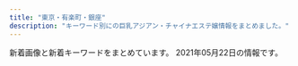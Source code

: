 ```yaml
---
title: "東京・有楽町・銀座"
description: "キーワード別にの巨乳アジアン・チャイナエステ嬢情報をまとめました。"
---
```


新着画像と新着キーワードをまとめています。
2021年05月22日の情報です。

<DmmAffiliateIns />
<KeywordTable
  shops={
    [
    {
        "station": "\u8305\u5834\u753a\u99c53\u756a\u51fa\u53e3",
        "url": "http://sweet-massage.work/",
        "keywords": {
            "89": 3,
            "C": 3,
            "88": 3,
            "86": 6,
            "D": 6,
            "85": 3,
            "E": 6
        },
        "name": "Sweet",
        "img_links": [
            "http://sweet-massage.work/sp/img/t-o.jpg",
            "http://sweet-massage.work/sp/img/s5.jpg",
            "http://sweet-massage.work/img/st03.jpg",
            "http://sweet-massage.work/sp/img/st4.jpg",
            "http://sweet-massage.work/sp/img/st1.jpg",
            "http://sweet-massage.work/img/sta2.jpg",
            "http://sweet-massage.work/img/st04.jpg",
            "http://sweet-massage.work/img/st005.jpg",
            "http://sweet-massage.work/sp/img/pc.jpg",
            "http://sweet-massage.work/sp/img/time.jpg",
            "http://sweet-massage.work/sp/img/botton.jpg",
            "http://sweet-massage.work/img/s5.jpg",
            "http://sweet-massage.work/sp/img/tel.jpg",
            "http://sweet-massage.work/img/mobile-1.png",
            "http://sweet-massage.work/sp/img/sys.jpg",
            "http://sweet-massage.work/sp/img/st005.jpg",
            "http://sweet-massage.work/sp/img/st05.jpg",
            "http://sweet-massage.work/img/m1.png",
            "http://sweet-massage.work/img/nos.jpg",
            "http://sweet-massage.work/sp/img/st3.jpg",
            "http://sweet-massage.work/sp/img/t-t.jpg",
            "http://sweet-massage.work/sp/img/st5.jpg",
            "http://sweet-massage.work/img/s4.jpg",
            "http://sweet-massage.work/sp/img/pic.jpg",
            "http://sweet-massage.work/img/s3.jpg",
            "http://sweet-massage.work/img/sta3.jpg",
            "http://sweet-massage.work/img/st01.jpg",
            "http://sweet-massage.work/img/st4.jpg",
            "http://sweet-massage.work/sp/img/add.jpg",
            "http://sweet-massage.work/sp/img/tit.jpg",
            "http://sweet-massage.work/sp/img/t-s.jpg",
            "http://sweet-massage.work/sp/img/st2.jpg",
            "http://sweet-massage.work/img/st5.jpg",
            "http://sweet-massage.work/img/s1.jpg",
            "http://sweet-massage.work/sp/img/s2.jpg",
            "http://sweet-massage.work/sp/img/t-a.jpg",
            "http://sweet-massage.work/img/st3.jpg",
            "http://sweet-massage.work/sp/img/s4.jpg",
            "http://sweet-massage.work/sp/img/t-r.jpg",
            "http://sweet-massage.work/sp/img/st02.jpg",
            "http://sweet-massage.work/sp/img/add2.jpg",
            "http://sweet-massage.work/img/st1.jpg",
            "http://sweet-massage.work/sp/img/st04.jpg",
            "http://sweet-massage.work/img/s2.jpg",
            "http://sweet-massage.work/sp/img/s3.jpg",
            "http://sweet-massage.work/img/foot-body.jpg",
            "http://sweet-massage.work/img/sta5.jpg",
            "http://sweet-massage.work/img/st2.jpg",
            "http://sweet-massage.work/img/sta4.jpg",
            "http://sweet-massage.work/sp/img/st03.jpg",
            "http://sweet-massage.work/sp/img/st01.jpg",
            "http://sweet-massage.work/sp/img/info.jpg",
            "http://sweet-massage.work/img/sta1.jpg",
            "http://sweet-massage.work/img/st02.jpg",
            "http://sweet-massage.work/img/st05.jpg"
        ]
    },
    {
        "url": "http://f-relaxe.net",
        "name": "For you",
        "keywords": {
            "E": 3,
            "G": 1,
            "87": 1,
            "C": 3,
            "83": 1,
            "91": 1,
            "93": 1,
            "D": 2,
            "89": 1,
            "90": 1,
            "85": 3,
            "86": 1
        },
        "img_links": [
            "http://f-relaxe.net/girl/024.jpg",
            "http://f-relaxe.net/images/index_03.jpg",
            "http://f-relaxe.net/images/sub_12.jpg",
            "http://f-relaxe.net/images/index_04.jpg",
            "http://f-relaxe.net/girl/011a.jpg",
            "http://f-relaxe.net/images/info_11.jpg",
            "http://f-relaxe.net/girl/012a.jpg",
            "http://f-relaxe.net/girl/011.jpg",
            "http://f-relaxe.net/images/info.jpg",
            "http://f-relaxe.net/images/index_10.jpg",
            "http://f-relaxe.net/images/03.jpg",
            "http://f-relaxe.net/girl/013a.jpg",
            "http://f-relaxe.net/images/index_09.jpg",
            "http://f-relaxe.net/images/index_119.jpg",
            "http://f-relaxe.net/images/index_08.jpg",
            "http://f-relaxe.net/images/index_17.jpg",
            "http://f-relaxe.net/girl/012.jpg",
            "http://f-relaxe.net/girl/02.jpg",
            "http://f-relaxe.net/girl/010.jpg",
            "http://f-relaxe.net/images/rec_11.jpg",
            "http://f-relaxe.net/girl/00.jpg",
            "http://f-relaxe.net/girl/07.jpg",
            "http://f-relaxe.net/images/index_14.jpg",
            "http://f-relaxe.net/images/index_05.jpg",
            "http://f-relaxe.net/images/index_01.jpg",
            "http://f-relaxe.net/images/index_16.jpg",
            "http://f-relaxe.net/images/index_07.jpg",
            "http://f-relaxe.net/images/index_12.jpg",
            "http://f-relaxe.net/girl/08a.jpg",
            "http://f-relaxe.net/images/rec.jpg",
            "http://f-relaxe.net/girl/010a.jpg",
            "http://f-relaxe.net/girl/02a.jpg",
            "http://f-relaxe.net/images/sub_15.jpg",
            "http://f-relaxe.net/images/line.jpg",
            "http://f-relaxe.net/girl/07a.jpg",
            "http://f-relaxe.net/images/index_06.jpg",
            "http://f-relaxe.net/images/01.jpg",
            "http://f-relaxe.net/images/02.jpg",
            "http://f-relaxe.net/images/index_18.jpg",
            "http://f-relaxe.net/girl/04.jpg",
            "http://f-relaxe.net/images/index_13.jpg",
            "http://f-relaxe.net/girl/08.jpg",
            "http://f-relaxe.net/girl/09a.jpg",
            "http://f-relaxe.net/girl/017.jpg",
            "http://f-relaxe.net/girl/013.jpg",
            "http://f-relaxe.net/images/sub_10.jpg",
            "http://f-relaxe.net/girl/09.jpg",
            "http://f-relaxe.net/images/staff_11.jpg"
        ],
        "station": "JR\u6771\u4eac\u99c5\u516b\u91cd\u6d32\u5317\u53e3"
    },
    {
        "img_links": [
            "http://toukasui.jpn.mn/images/face.jpg",
            "http://toukasui.jpn.mn/photos/sites/49/2019/03/2019030615101559.jpg",
            "http://toukasui.jpn.mn/photos/sites/49/2019/08/2019082510480041.jpg",
            "http://toukasui.jpn.mn/images/room3.jpg",
            "http://toukasui.jpn.mn/images/mobile.jpg",
            "http://toukasui.jpn.mn/photos/sites/49/2020/09/202009151644200.jpg",
            "http://toukasui.jpn.mn/images/room2.jpg",
            "http://toukasui.jpn.mn/photos/sites/49/2018/11/2018110702420266.jpg",
            "http://toukasui.jpn.mn/images/s_staff.png",
            "http://toukasui.jpn.mn/photos/sites/49/2018/11/2018111701424587.jpg",
            "http://toukasui.jpn.mn/images/top.jpg",
            "http://toukasui.jpn.mn/images/news.jpg",
            "http://toukasui.jpn.mn/images/pick.jpg",
            "http://toukasui.jpn.mn/photos/sites/49/2019/02/2019021519245846.jpg",
            "http://toukasui.jpn.mn/photos/sites/49/2019/11/2019111002374421.jpg",
            "http://toukasui.jpn.mn/photos/sites/49/2019/08/2019081010463794.jpg",
            "http://toukasui.jpn.mn/images/room4.jpg",
            "http://toukasui.jpn.mn/photos/sites/49/2019/02/2019020710305082.jpg",
            "http://toukasui.jpn.mn/images/room1.jpg",
            "http://toukasui.jpn.mn/photos/sites/49/2019/07/2019070111270334.jpg",
            "http://toukasui.jpn.mn/photos/sites/49/2019/06/2019061711394937.jpg",
            "http://toukasui.jpn.mn/photos/sites/49/2021/04/2021041715313779.jpg",
            "http://toukasui.jpn.mn/photos/sites/49/2021/05/2021052012504273.jpg",
            "http://toukasui.jpn.mn/photos/sites/49/2021/04/2021040817571791.jpg",
            "http://toukasui.jpn.mn/photos/sites/49/2018/12/2018121411170742.jpg",
            "http://toukasui.jpn.mn/photos/sites/49/2019/09/2019091616543823.jpg"
        ],
        "name": "\u6843\u82b1\u6c34*\u3068\u3046\u304b\u3059\u3044",
        "station": "\u6771\u9280\u5ea7\u99c55\u756a\u51fa\u53e3",
        "url": "http://toukasui.jpn.mn/",
        "keywords": {
            "D": 11,
            "89": 1,
            "85": 4,
            "86": 7,
            "E": 4,
            "87": 3,
            "88": 1,
            "F": 1
        }
    },
    {
        "station": "\u65b0\u5bcc\u753a\u99c53\u756a\u51fa\u53e3",
        "img_links": [
            "http://www.hitomebore.esjp.info/files/010.jpg",
            "http://www.hitomebore.esjp.info/images/mainImg2.jpg",
            "http://www.hitomebore.esjp.info/files/013.jpg",
            "http://www.hitomebore.esjp.info/images/btn2.png",
            "http://www.hitomebore.esjp.info/images/m4.jpg",
            "http://www.hitomebore.esjp.info/files/008.jpg",
            "http://www.hitomebore.esjp.info/images/mainImg_sub.jpg",
            "http://www.hitomebore.esjp.info/files/002.jpg",
            "http://www.hitomebore.esjp.info/images/m1.jpg",
            "http://www.hitomebore.esjp.info/images/m2.jpg",
            "http://www.hitomebore.esjp.info/files/014.jpg",
            "http://www.hitomebore.esjp.info/images/m3.jpg",
            "http://www.hitomebore.esjp.info/files/011.jpg",
            "http://www.hitomebore.esjp.info/files/016.jpg",
            "http://www.hitomebore.esjp.info/files/015.jpg",
            "http://www.hitomebore.esjp.info/files/009.jpg",
            "http://www.hitomebore.esjp.info/files/007.jpg",
            "http://www.hitomebore.esjp.info/files/012.jpg"
        ],
        "keywords": {
            "C": 6,
            "87": 6,
            "D": 27,
            "88": 3,
            "85": 6,
            "86": 18
        },
        "url": "http://www.hitomebore.esjp.info/",
        "name": "\u3072\u3068\u3081\u307c\u308c"
    },
    {
        "url": "http://e-berry.work/index.html",
        "station": "\u6c34\u5929\u5bae\u524d\u99c56\u756a\u51fa\u53e3",
        "img_links": [
            "http://e-berry.work/img/ayumi1.jpg",
            "http://e-berry.work/sp/img/yoko1.jpg",
            "http://e-berry.work/images/concept.jpg",
            "http://e-berry.work/img/haruka1.jpg",
            "http://e-berry.work/sp/staff/nene.jpg",
            "http://e-berry.work/staff/haruka.jpg",
            "http://e-berry.work/images/sys2.jpg",
            "http://e-berry.work/images/rec2.jpg",
            "http://e-berry.work/sp/images/rec2.png",
            "http://e-berry.work/images/b2.jpg",
            "http://e-berry.work/sp/images/topgirl.png",
            "http://e-berry.work/sp/staff/ayumi.jpg",
            "http://e-berry.work/sp/images/sys3.png",
            "http://e-berry.work/sp/images/sys1.png",
            "http://e-berry.work/images/staff_t.jpg",
            "http://e-berry.work/staff/natumi.jpg",
            "http://e-berry.work/sp/images/staff_t.png",
            "http://e-berry.work/images/news_t.jpg",
            "http://e-berry.work/sp/images/b1.jpg",
            "http://e-berry.work/staff/ayumi.jpg",
            "http://e-berry.work/images/tgirl.jpg",
            "http://e-berry.work/img/nene1.jpg",
            "http://e-berry.work/images/sm.jpg",
            "http://e-berry.work/img/rina1.jpg",
            "http://e-berry.work/sp/images/int2.png",
            "http://e-berry.work/img/yoko1.jpg",
            "http://e-berry.work/staff/aya.jpg",
            "http://e-berry.work/sp/img/haruka1.jpg",
            "http://e-berry.work/sp/images/ac1.jpg",
            "http://e-berry.work/images/sys1.jpg",
            "http://e-berry.work/sp/img/rina1.jpg",
            "http://e-berry.work/img/ai1.jpg",
            "http://e-berry.work/sp/images/b2.jpg",
            "http://e-berry.work/images/int1.jpg",
            "http://e-berry.work/sp/images/rec1.jpg",
            "http://e-berry.work/staff/yoko.jpg",
            "http://e-berry.work/sp/images/newface.png",
            "http://e-berry.work/sp/img/moka1.jpg",
            "http://e-berry.work/sp/images/concept.jpg",
            "http://e-berry.work/sp/staff/moka.jpg",
            "http://e-berry.work/images/newsb.png",
            "http://e-berry.work/img/aya1.jpg",
            "http://e-berry.work/img/moka1.jpg",
            "http://e-berry.work/sp/images/news.png",
            "http://e-berry.work/sp/images/sys2.png",
            "http://e-berry.work/sp/staff/natumi.jpg",
            "http://e-berry.work/sp/staff/ai.jpg",
            "http://e-berry.work/images/rec1.jpg",
            "http://e-berry.work/sp/staff/hikari.jpg",
            "http://e-berry.work/img/natumi1.jpg",
            "http://e-berry.work/sp/images/newsb.png",
            "http://e-berry.work/sp/staff/aya.jpg",
            "http://e-berry.work/images/newface.jpg",
            "http://e-berry.work/sp/images/int1.png",
            "http://e-berry.work/sp/images/10.jpg",
            "http://e-berry.work/sp/images/head.jpg",
            "http://e-berry.work/staff/hikari.jpg",
            "http://e-berry.work/sp/img/nene1.jpg",
            "http://e-berry.work/sp/images/tel.png",
            "http://e-berry.work/staff/nene.jpg",
            "http://e-berry.work/sp/images/interior_t.png",
            "http://e-berry.work/images/sys3.jpg",
            "http://e-berry.work/images/int2.jpg",
            "http://e-berry.work/images/b1.jpg",
            "http://e-berry.work/staff/ai.jpg",
            "http://e-berry.work/sp/img/ai1.jpg",
            "http://e-berry.work/sp/staff/haruka.jpg",
            "http://e-berry.work/sp/img/natumi1.jpg",
            "http://e-berry.work/sp/img/ayumi1.jpg",
            "http://e-berry.work/images/head.jpg",
            "http://e-berry.work/img/hikari1.jpg",
            "http://e-berry.work/sp/images/9.jpg",
            "http://e-berry.work/images/interior_t.jpg",
            "http://e-berry.work/staff/moka.jpg",
            "http://e-berry.work/sp/staff/rina.jpg",
            "http://e-berry.work/sp/images/footer.jpg",
            "http://e-berry.work/sp/img/hikari1.jpg",
            "http://e-berry.work/staff/rina.jpg",
            "http://e-berry.work/images/9.jpg",
            "http://e-berry.work/images/10.jpg",
            "http://e-berry.work/sp/staff/yoko.jpg",
            "http://e-berry.work/images/ac1.jpg",
            "http://e-berry.work/sp/img/aya1.jpg"
        ],
        "name": "\u30a2\u30ed\u30de\u30a2\u30ea\u30a2",
        "keywords": {}
    },
    {
        "name": "Angel Love",
        "url": "https://angel-love.tyo.cm/",
        "station": "\u9280\u5ea7\u99c5A5\u51fa\u53e3",
        "img_links": [
            "https://angel-love.tyo.cm/images/s_staff.png",
            "https://angel-love.tyo.cm/images/room4.jpg",
            "https://angel-love.tyo.cm/photos/sites/27/2021/05/2021051405270947.jpg",
            "https://angel-love.tyo.cm/images/mobile.jpg",
            "https://angel-love.tyo.cm/images/room2.jpg",
            "https://angel-love.tyo.cm/images/s1.jpg",
            "https://angel-love.tyo.cm/images/room3.jpg",
            "https://angel-love.tyo.cm/photos/sites/27/2021/05/2021051405262130.jpg",
            "https://angel-love.tyo.cm/images/top.jpg",
            "https://angel-love.tyo.cm/photos/sites/27/2021/05/2021051405281627.jpg",
            "https://angel-love.tyo.cm/photos/sites/27/2021/05/202105140525172.jpg",
            "https://angel-love.tyo.cm/images/news_bj3.jpg",
            "https://angel-love.tyo.cm/images/s_news.jpg",
            "https://angel-love.tyo.cm/images/info.jpg",
            "https://angel-love.tyo.cm/images/room1.jpg",
            "https://angel-love.tyo.cm/images/news_bj1.jpg",
            "https://angel-love.tyo.cm/images/s3.jpg"
        ],
        "keywords": {
            "87": 5,
            "86": 10,
            "C": 5,
            "D": 15,
            "83": 5
        }
    },
    {
        "station": "\u5c0f\u4f1d\u99ac\u753a\u99c53\u756a\u51fa\u53e3",
        "url": "http://luna-shine.info/",
        "img_links": [
            "http://luna-shine.info/uploads/lunashine/2013/01/room-9.jpg",
            "http://luna-shine.info/uploads/lunashine/2012/12/topview0.jpg",
            "http://luna-shine.info/uploads/lunashine/2012/12/mobile.jpg",
            "http://luna-shine.info/uploads/lunashine/2013/03/img_0522_e589afe69cac-1000x1333.jpg",
            "http://luna-shine.info/uploads/lunashine/2019/07/qqe59bbee78987201504181707251.jpg",
            "http://luna-shine.info/uploads/lunashine/2013/01/room-6.jpg",
            "http://luna-shine.info/uploads/lunashine/2015/12/qqe59bbee7898720151214133747.jpg",
            "http://luna-shine.info/uploads/lunashine/2019/04/e5beaee4bfa1e59bbee78987_201903161627478.jpg",
            "http://luna-shine.info/uploads/lunashine/2015/09/1-12041z120344c1_e589afe69cac_e589afe69cac.jpg",
            "http://luna-shine.info/uploads/lunashine/2013/10/e38182e38286e381bf3_e589afe69cac.jpg",
            "http://luna-shine.info/uploads/lunashine/2013/10/e381bfe382841_e589afe69cac.jpg",
            "http://luna-shine.info/uploads/lunashine/images/new_tit.jpg",
            "http://luna-shine.info/uploads/lunashine/2015/04/1111_e589afe69cac.jpg",
            "http://luna-shine.info/uploads/lunashine/images/no-photo.jpg",
            "http://luna-shine.info/uploads/lunashine/2019/04/e5beaee4bfa1e59bbee78987_201903161627475.jpg",
            "http://luna-shine.info/uploads/lunashine/2015/04/1111_e589afe69cac1.jpg",
            "http://luna-shine.info/uploads/lunashine/2013/01/room-11.jpg",
            "http://luna-shine.info/uploads/lunashine/2013/01/img_0427_e589afe69cac-276x368.jpg",
            "http://luna-shine.info/uploads/lunashine/2014/06/image-15.jpeg",
            "http://luna-shine.info/uploads/lunashine/2013/01/room-10.jpg",
            "http://luna-shine.info/uploads/lunashine/2014/05/naomi1-276x3583.jpg",
            "http://luna-shine.info/uploads/lunashine/2015/01/2_e589afe69cac.jpg",
            "http://luna-shine.info/uploads/lunashine/2013/01/room-5.jpg",
            "http://luna-shine.info/uploads/lunashine/images/picup.png",
            "http://luna-shine.info/uploads/lunashine/2019/05/e5beaee4bfa1e59bbee78987_201905171313091.jpg",
            "http://luna-shine.info/uploads/lunashine/2019/04/tel.jpg",
            "http://luna-shine.info/uploads/lunashine/2017/03/saki1.jpg",
            "http://luna-shine.info/uploads/lunashine/2014/06/image-14.jpeg",
            "http://luna-shine.info/uploads/lunashine/2015/01/0.jpg",
            "http://luna-shine.info/uploads/lunashine/2013/01/room-8.jpg",
            "http://luna-shine.info/uploads/lunashine/2019/05/e5beaee4bfa1e59bbee78987_20190517131309.jpg",
            "http://luna-shine.info/uploads/lunashine/2013/01/room-2.jpg",
            "http://luna-shine.info/uploads/lunashine/2015/06/image1-266x4001.jpg",
            "http://luna-shine.info/uploads/lunashine/2016/11/31.jpg",
            "http://luna-shine.info/uploads/lunashine/2013/11/e381afe3828be3818b-1000x1333.jpg",
            "http://luna-shine.info/uploads/lunashine/2019/03/e5beaee4bfa1e59bbee78987_201903161627476.jpg",
            "http://luna-shine.info/uploads/lunashine/2012/12/mailmaka.jpg",
            "http://luna-shine.info/uploads/lunashine/2016/12/img_4240.jpg",
            "http://luna-shine.info/uploads/lunashine/2015/01/11.jpg",
            "http://luna-shine.info/uploads/lunashine/2019/12/e5beaee4bfa1e59bbee78987_201912071546181.jpg",
            "http://luna-shine.info/uploads/lunashine/2014/05/naomi1-276x3584.jpg",
            "http://luna-shine.info/uploads/lunashine/2013/11/e381afe3828be3818befbc92-1000x1333.jpg",
            "http://luna-shine.info/uploads/lunashine/2015/03/171f728230a16701d87b9e61ba70edf8.png",
            "http://luna-shine.info/uploads/lunashine/2017/04/22221.jpg",
            "http://luna-shine.info/uploads/lunashine/2013/10/4_e589afe69cac.jpg",
            "http://luna-shine.info/uploads/lunashine/2013/10/e381bfe3818d2_e589afe69cac.jpg",
            "http://luna-shine.info/uploads/lunashine/2014/06/9c1b42356edc1bb51d040e0a1783fa97.png",
            "http://luna-shine.info/uploads/lunashine/2012/12/topview3.jpg",
            "http://luna-shine.info/uploads/lunashine/images/rq03.jpg",
            "http://luna-shine.info/uploads/lunashine/2013/01/qiu-1.jpg",
            "http://luna-shine.info/uploads/lunashine/2013/01/room-7.jpg",
            "http://luna-shine.info/uploads/lunashine/2012/12/topview1.jpg",
            "http://luna-shine.info/uploads/lunashine/2013/01/img_0370_e589afe69cac-276x368.jpg",
            "http://luna-shine.info/uploads/lunashine/2015/03/11111.jpg",
            "http://luna-shine.info/uploads/lunashine/2013/10/e381bfe38286e3818d-5_e589afe69cac.jpg",
            "http://luna-shine.info/uploads/lunashine/2019/04/flash1.jpg",
            "http://luna-shine.info/uploads/lunashine/2013/01/room-3.jpg",
            "http://luna-shine.info/uploads/lunashine/2019/01/e5beaee4bfa1e59bbee78987_20190124144601.jpg",
            "http://luna-shine.info/uploads/lunashine/2014/04/image_e589afe69cac.png",
            "http://luna-shine.info/uploads/lunashine/2014/05/22.jpg",
            "http://luna-shine.info/uploads/lunashine/2019/03/e5beaee4bfa1e59bbee78987_201903141535171.jpg",
            "http://luna-shine.info/uploads/lunashine/2018/05/2.jpg",
            "http://luna-shine.info/uploads/lunashine/2013/01/room-1.jpg",
            "http://luna-shine.info/uploads/lunashine/2017/03/saki.jpg",
            "http://luna-shine.info/uploads/lunashine/2020/01/e5beaee4bfa1e59bbee78987_20190517131309.jpg",
            "http://luna-shine.info/uploads/lunashine/2015/03/8dbe4d07b4f1258c30f14b30e60c1466.png",
            "http://luna-shine.info/uploads/lunashine/2019/04/bottom.jpg",
            "http://luna-shine.info/uploads/lunashine/2019/04/e5beaee4bfa1e59bbee78987_2019031616274791.jpg",
            "http://luna-shine.info/uploads/lunashine/images/rq01.jpg",
            "http://luna-shine.info/uploads/lunashine/2012/12/topview4.jpg",
            "http://luna-shine.info/uploads/lunashine/2013/05/p1020464_e589afe69cac.jpg",
            "http://luna-shine.info/uploads/lunashine/2019/12/e5beaee4bfa1e59bbee78987_20191207154634.jpg",
            "http://luna-shine.info/uploads/lunashine/images/new_d.jpg"
        ],
        "keywords": {
            "87": 12,
            "G": 6,
            "85": 6,
            "\u80f8": 2,
            "89": 21,
            "F": 6,
            "\u30bb\u30af\u30b7\u30fc": 1,
            "82": 3,
            "C": 12,
            "81": 3,
            "D": 30,
            "E": 13,
            "86": 6,
            "88": 21,
            "84": 3
        },
        "name": "\u30eb\u30ca\u30b7\u30e3\u30a4\u30f3"
    },
    {
        "station": "\u99ac\u55b0\u6a2a\u5c71\u99c5A2\u51fa\u53e3",
        "keywords": {
            "C": 1,
            "87": 6,
            "88": 1,
            "D": 7,
            "90": 1,
            "E": 1,
            "85": 2
        },
        "img_links": [
            "http://www.comodo.relaxjp.info/images/top.png",
            "http://www.comodo.relaxjp.info/files/002-03.jpg",
            "http://www.comodo.relaxjp.info/files/012.jpg",
            "http://www.comodo.relaxjp.info/files/001.jpg",
            "http://www.comodo.relaxjp.info/files/005-02.jpg",
            "http://www.comodo.relaxjp.info/files/003.jpg",
            "http://www.comodo.relaxjp.info/images/bj1.jpg",
            "http://www.comodo.relaxjp.info/files/015.jpg",
            "http://www.comodo.relaxjp.info/files/012-03.jpg",
            "http://www.comodo.relaxjp.info/files/013.jpg",
            "http://www.comodo.relaxjp.info/files/015-02.jpg",
            "http://www.comodo.relaxjp.info/images/s_news.jpg",
            "http://www.comodo.relaxjp.info/files/002-02.jpg",
            "http://www.comodo.relaxjp.info/images/s_staff.jpg",
            "http://www.comodo.relaxjp.info/files/013-03.jpg",
            "http://www.comodo.relaxjp.info/images/s_info.jpg",
            "http://www.comodo.relaxjp.info/images/bj3.jpg",
            "http://www.comodo.relaxjp.info/files/003-03.jpg",
            "http://www.comodo.relaxjp.info/files/011-02.jpg",
            "http://www.comodo.relaxjp.info/files/003-02.jpg",
            "http://www.comodo.relaxjp.info/files/010.jpg",
            "http://www.comodo.relaxjp.info/images/s_link.jpg",
            "http://www.comodo.relaxjp.info/files/001-03.jpg",
            "http://www.comodo.relaxjp.info/files/005-03.jpg",
            "http://www.comodo.relaxjp.info/images/hua.jpg",
            "http://www.comodo.relaxjp.info/files/014-03.jpg",
            "http://www.comodo.relaxjp.info/files/001-02.jpg",
            "http://www.comodo.relaxjp.info/files/013-02.jpg",
            "http://www.comodo.relaxjp.info/files/010-02.jpg",
            "http://www.comodo.relaxjp.info/files/011.jpg",
            "http://www.comodo.relaxjp.info/files/010-03.jpg",
            "http://www.comodo.relaxjp.info/files/015-03.jpg",
            "http://www.comodo.relaxjp.info/files/005.jpg",
            "http://www.comodo.relaxjp.info/files/014-02.jpg",
            "http://www.comodo.relaxjp.info/files/011-03.jpg",
            "http://www.comodo.relaxjp.info/files/014.jpg",
            "http://www.comodo.relaxjp.info/files/012-02.jpg",
            "http://www.comodo.relaxjp.info/files/002.jpg"
        ],
        "name": "COMODO -\u30b3\u30e2\u30c9-",
        "url": "http://www.comodo.relaxjp.info/"
    },
    {
        "keywords": {
            "86": 24,
            "E": 4,
            "D": 20
        },
        "name": "\u7652\u3057\u306e\u6d77",
        "img_links": [
            "http://xn--vckg5a5c7c8c1czd.in.net/images/slider/slide3.jpg",
            "http://xn--vckg5a5c7c8c1czd.in.net/images/an_2_04.jpg",
            "http://xn--vckg5a5c7c8c1czd.in.net/images/index_01.jpg",
            "http://xn--vckg5a5c7c8c1czd.in.net/images/staff_images/cg1.jpg",
            "http://xn--vckg5a5c7c8c1czd.in.net/images/QRcode.jpg",
            "http://xn--vckg5a5c7c8c1czd.in.net/images/staff_images/cg2.jpg",
            "http://xn--vckg5a5c7c8c1czd.in.net/images/an_2_03.jpg",
            "http://xn--vckg5a5c7c8c1czd.in.net/images/staff_images/cg14.jpg",
            "http://xn--vckg5a5c7c8c1czd.in.net/images/staff_images/top_small_1.jpg",
            "http://xn--vckg5a5c7c8c1czd.in.net/images/staff_images/cg17.jpg",
            "http://xn--vckg5a5c7c8c1czd.in.net/images/an_2_05.jpg",
            "http://xn--vckg5a5c7c8c1czd.in.net/images/slider/slide1.jpg",
            "http://xn--vckg5a5c7c8c1czd.in.net/images/slider/slide3s.jpg",
            "http://xn--vckg5a5c7c8c1czd.in.net/images/staff_images/top_small_14.jpg",
            "http://xn--vckg5a5c7c8c1czd.in.net/images/slider/slide2s.jpg",
            "http://xn--vckg5a5c7c8c1czd.in.net/images/slider/slide1s.jpg",
            "http://xn--vckg5a5c7c8c1czd.in.net/images/staff_images/top_small_5.jpg",
            "http://xn--vckg5a5c7c8c1czd.in.net/images/an_1_07.jpg",
            "http://xn--vckg5a5c7c8c1czd.in.net/images/an_1_02.jpg",
            "http://xn--vckg5a5c7c8c1czd.in.net/images/an_2_07.jpg",
            "http://xn--vckg5a5c7c8c1czd.in.net/images/an_1_03.jpg",
            "http://xn--vckg5a5c7c8c1czd.in.net/images/no.png",
            "http://xn--vckg5a5c7c8c1czd.in.net/images/staff_images/cg16.jpg",
            "http://xn--vckg5a5c7c8c1czd.in.net/images/staff_images/top_small_16.jpg",
            "http://xn--vckg5a5c7c8c1czd.in.net/images/staff_images/cg5.jpg",
            "http://xn--vckg5a5c7c8c1czd.in.net/images/slider/slide2.jpg",
            "http://xn--vckg5a5c7c8c1czd.in.net/images/staff_images/top_small_2.jpg",
            "http://xn--vckg5a5c7c8c1czd.in.net/images/staff_images/top_small_17.jpg",
            "http://xn--vckg5a5c7c8c1czd.in.net/images/an_1_06.jpg",
            "http://xn--vckg5a5c7c8c1czd.in.net/images/an_2_02.jpg",
            "http://xn--vckg5a5c7c8c1czd.in.net/images/an_2_06.jpg",
            "http://xn--vckg5a5c7c8c1czd.in.net/images/an_1_04.jpg"
        ],
        "url": "http://xn--vckg5a5c7c8c1czd.in.net/",
        "station": "\u65b0\u5bcc\u753a\u99c5"
    },
    {
        "station": "\u6771\u65e5\u672c\u6a4b\u99c5A2\u51fa\u53e3",
        "url": "http://tokyo-relaxtime.asia/",
        "name": "Evergrace-\u30a8\u30d0\u30fc\u30b0\u30ec\u30fc\u30b9-",
        "img_links": [
            "http://tokyo-relaxtime.asia/img/cast/yuka-02.jpg",
            "http://tokyo-relaxtime.asia/img/interior/corridor-1.jpg",
            "http://tokyo-relaxtime.asia/img/cast/miki-03.jpg",
            "http://tokyo-relaxtime.asia/img/cast/miki-02.jpg",
            "http://tokyo-relaxtime.asia/img/interior/lobby-1.jpg",
            "http://tokyo-relaxtime.asia/img/tw_mark.png",
            "http://tokyo-relaxtime.asia/img/cast/momo-01.jpg",
            "http://tokyo-relaxtime.asia/img/cast/ai-01.jpg",
            "http://tokyo-relaxtime.asia/img/cast/momo-03.jpg",
            "http://tokyo-relaxtime.asia/img/cast/yuka-04.jpg",
            "http://tokyo-relaxtime.asia/img/cast/alice-04.jpg",
            "http://tokyo-relaxtime.asia/img/cast/ai-03.jpg",
            "http://tokyo-relaxtime.asia/img/cast/alice-03.jpg",
            "http://tokyo-relaxtime.asia/img/cast/momo-02.jpg",
            "http://tokyo-relaxtime.asia/img/cast/miki-04.jpg",
            "http://tokyo-relaxtime.asia/img/cast/ai-02.jpg",
            "http://tokyo-relaxtime.asia/img/cast/ai-04.jpg",
            "http://tokyo-relaxtime.asia/img/cast/alice-01.jpg",
            "http://tokyo-relaxtime.asia/img/slick/st-4.jpg",
            "http://tokyo-relaxtime.asia/img/slick/st-3.jpg",
            "http://tokyo-relaxtime.asia/img/cast/yuka-03.jpg",
            "http://tokyo-relaxtime.asia/img/cast/momo-04.jpg",
            "http://tokyo-relaxtime.asia/img/slick/st-6.jpg",
            "http://tokyo-relaxtime.asia/img/cast/yuka-01.jpg",
            "http://tokyo-relaxtime.asia/img/cast/miki-01.jpg",
            "http://tokyo-relaxtime.asia/img/cast/alice-02.jpg",
            "http://tokyo-relaxtime.asia/img/slick/st-1.jpg",
            "http://tokyo-relaxtime.asia/img/slick/st-5.jpg"
        ],
        "keywords": {}
    },
    {
        "url": "https://melodyspa.tokyo/",
        "keywords": {
            "C": 30,
            "86": 4,
            "F": 2
        },
        "name": "Melody Spa -\u30e1\u30ed\u30c7\u30a3 \u30b9\u30d1-",
        "station": "JR\u65b0\u65e5\u672c\u6a4b\u99c56\u756a\u51fa\u53e3",
        "img_links": [
            "https://melodyspa.tokyo/images/st/miho.jpg",
            "https://melodyspa.tokyo/images/st/yuna.jpg",
            "https://melodyspa.tokyo/images/st/risa.jpg",
            "https://melodyspa.tokyo/images/topimage/topimage.jpg",
            "https://melodyspa.tokyo/images/st/mina2.jpg",
            "https://melodyspa.tokyo/images/st/you2.jpg",
            "https://melodyspa.tokyo/images/st/mina.jpg",
            "https://melodyspa.tokyo/images/st/you.jpg",
            "https://melodyspa.tokyo/images/st/you3.jpg",
            "https://melodyspa.tokyo/images/st/ringo.jpg",
            "https://melodyspa.tokyo/images/st/rara2.jpg",
            "https://melodyspa.tokyo/images/st/yuna2.jpg",
            "https://melodyspa.tokyo/images/st/yuri.jpg",
            "https://melodyspa.tokyo/images/st/yuna1.jpg",
            "https://melodyspa.tokyo/images/share/pagetop.png"
        ]
    },
    {
        "name": "PRIME\u30fb\u30d7\u30e9\u30a4\u30e0",
        "keywords": {
            "C": 7,
            "82": 1,
            "88": 1,
            "E": 1,
            "D": 10,
            "86": 7,
            "84": 5,
            "87": 4
        },
        "url": "http://prime-relax.work/",
        "img_links": [
            "http://prime-relax.work/sp/img/add.jpg",
            "http://prime-relax.work/sp/img/cam.jpg",
            "http://prime-relax.work/sp/img/t-t.jpg",
            "http://prime-relax.work/img/head.jpg",
            "http://prime-relax.work/sp/img/pc.jpg",
            "http://prime-relax.work/img/st4.jpg",
            "http://prime-relax.work/sp/img/p-8.jpg",
            "http://prime-relax.work/img/sta8.jpg",
            "http://prime-relax.work/img/st014.jpg",
            "http://prime-relax.work/sp/img/info.jpg",
            "http://prime-relax.work/sp/img/t-s.jpg",
            "http://prime-relax.work/img/sta4.jpg",
            "http://prime-relax.work/img/st08.jpg",
            "http://prime-relax.work/img/IMG_1667.jpg",
            "http://prime-relax.work/img/st07.jpg",
            "http://prime-relax.work/img/sta5.jpg",
            "http://prime-relax.work/img/IMG_1699.jpg",
            "http://prime-relax.work/sp/img/sta4.jpg",
            "http://prime-relax.work/img/link-.jpg",
            "http://prime-relax.work/sp/img/sta8.jpg",
            "http://prime-relax.work/img/st13.jpg",
            "http://prime-relax.work/img/bottom.png",
            "http://prime-relax.work/sp/img/add2.jpg",
            "http://prime-relax.work/sp/img/sys.jpg",
            "http://prime-relax.work/img/sta12.jpg",
            "http://prime-relax.work/img/st5.jpg",
            "http://prime-relax.work/sp/img/tit.jpg",
            "http://prime-relax.work/sp/img/p-7.jpg",
            "http://prime-relax.work/sp/img/t-a.jpg",
            "http://prime-relax.work/img/st8.jpg",
            "http://prime-relax.work/img/st14.jpg",
            "http://prime-relax.work/img/IMG_1709.jpg",
            "http://prime-relax.work/img/st11.jpg",
            "http://prime-relax.work/sp/img/t-r.jpg",
            "http://prime-relax.work/sp/img/sta5.jpg",
            "http://prime-relax.work/img/sta9.jpg",
            "http://prime-relax.work/img/st7.jpg",
            "http://prime-relax.work/img/bottom-.png",
            "http://prime-relax.work/sp/img/time.jpg",
            "http://prime-relax.work/img/link10033.jpg",
            "http://prime-relax.work/img/st12.jpg",
            "http://prime-relax.work/sp/img/pic.jpg",
            "http://prime-relax.work/sp/img/t-o.jpg",
            "http://prime-relax.work/sp/img/sta14.jpg",
            "http://prime-relax.work/sp/img/sta13.jpg",
            "http://prime-relax.work/sp/img/sta11.jpg",
            "http://prime-relax.work/img/IMG_1675.jpg",
            "http://prime-relax.work/img/sys.jpg",
            "http://prime-relax.work/img/eve.jpg",
            "http://prime-relax.work/sp/img/p-9.jpg",
            "http://prime-relax.work/img/sta11.jpg",
            "http://prime-relax.work/sp/img/sta9.jpg",
            "http://prime-relax.work/img/sta13.jpg",
            "http://prime-relax.work/img/link300100.jpg",
            "http://prime-relax.work/sp/img/botton.jpg",
            "http://prime-relax.work/img/st013.jpg",
            "http://prime-relax.work/img/sta14.jpg",
            "http://prime-relax.work/sp/img/add3.jpg",
            "http://prime-relax.work/sp/img/tel.jpg",
            "http://prime-relax.work/sp/img/sta12.jpg",
            "http://prime-relax.work/sp/img/sta7.jpg",
            "http://prime-relax.work/img/st9.jpg",
            "http://prime-relax.work/img/body-.jpg",
            "http://prime-relax.work/img/st04.jpg",
            "http://prime-relax.work/img/link20067.jpg",
            "http://prime-relax.work/img/sta7.jpg",
            "http://prime-relax.work/img/mo.png"
        ],
        "station": "\u99ac\u55b0\u753a\u99c51\u756a\u51fa\u53e3"
    },
    {
        "url": "http://koikst.xyz/",
        "station": "JR\u6771\u4eac\u99c5\u516b\u91cd\u6d32\u53e3",
        "keywords": {
            "85": 2,
            "C": 2,
            "E": 3,
            "89": 3
        },
        "img_links": [
            "http://koikst.xyz/_src/51067433/wechatimg726.jpg",
            "http://koikst.xyz/_src/20886310/wechatimg405.jpg",
            "http://koikst.xyz/_src/20886300/media-20170919.jpg",
            "http://koikst.xyz/_src/20886303/07958eda583eff2b24876adf03c0a434.jpg",
            "http://koikst.xyz/_src/51067437/wechatimg724.jpg",
            "http://koikst.xyz/_src/51067440/wechatimg723.jpg",
            "http://koikst.xyz/_src/20886062/index_35.png",
            "http://koikst.xyz/_src/20886287/9c88380aa0315ec9292225a3223d62d9.jpg",
            "http://koikst.xyz/_src/20885845/up.png",
            "http://koikst.xyz/_src/20886211/07958eda583eff2b24876adf03c0a434.jpg",
            "http://koikst.xyz/_src/20885828/up.png",
            "http://koikst.xyz/_src/20886058/sign.png",
            "http://koikst.xyz/_src/20885811/up.png",
            "http://koikst.xyz/_src/20886231/_dsf0770_pp.jpg",
            "http://koikst.xyz/_src/20886283/img20170527114635169213.png",
            "http://koikst.xyz/_src/20886229/_dsf0778_pp.jpg",
            "http://koikst.xyz/_src/20886009/img_2917.jpg",
            "http://koikst.xyz/_src/21089124/img20180325193504865361.png",
            "http://koikst.xyz/_src/20886008/_k3_6019.jpg",
            "http://sunflower.jp.net/5.jpg",
            "http://koikst.xyz/_src/20886148/therapist-ito.jpg",
            "http://koikst.xyz/_src/51067435/wechatimg725.jpg",
            "http://koikst.xyz/_src/20886222/up.png",
            "http://koikst.xyz/_src/20886122/up.png",
            "http://koikst.xyz/_src/20885997/up.png",
            "http://sunflower.jp.net/6.jpg",
            "http://koikst.xyz/_src/20886019/up.png",
            "http://koikst.xyz/_src/20886063/index_36.png",
            "http://koikst.xyz/_src/20886005/wechatimg35.jpg",
            "http://koikst.xyz/_src/20886006/wechatimg36.jpg",
            "http://koikst.xyz/_src/20886059/sign.png",
            "http://koikst.xyz/_src/20886061/index_34.png",
            "http://koikst.xyz/_src/20886111/_dsf0778_pp.jpg",
            "http://koikst.xyz/_src/20885836/sign.jpg",
            "http://koikst.xyz/_src/20885809/www.cman.png",
            "http://koikst.xyz/_src/20886064/index_37.png",
            "http://koikst.xyz/_src/20886035/up.png",
            "http://koikst.xyz/_src/20886308/t02200330_0640096013249885015.jpg",
            "http://koikst.xyz/_src/20886010/img_3017.jpg",
            "http://sunflower.jp.net/2.jpg",
            "http://koikst.xyz/_src/20886305/therapist-ito.jpg",
            "http://koikst.xyz/_src/20886065/index_38.png",
            "http://koikst.xyz/_src/20886007/_k3_6020.jpg",
            "http://koikst.xyz/_src/20886103/up.png",
            "http://sunflower.jp.net/3.jpg",
            "http://koikst.xyz/_src/20886092/therapist-ito.jpg",
            "http://koikst.xyz/_src/20886066/slider2.png",
            "http://sunflower.jp.net/1.jpg",
            "http://koikst.xyz/_src/20991736/t02200330_0640096013249885015.jpg",
            "http://koikst.xyz/_src/20886233/906ab10dd05fdcaee1fa99bd6e5779ea.jpg",
            "http://koikst.xyz/_src/20886235/t02200330_0640096013249885015.jpg",
            "http://koikst.xyz/_src/20886060/index_33.png"
        ],
        "name": "\u60a0"
    },
    {
        "url": "http://arm-heal.com/",
        "name": "\u7d05\u8449",
        "station": "\u516b\u4e01\u5800\u99c5A5\u53e3",
        "keywords": {
            "C": 15
        },
        "img_links": [
            "http://arm-heal.com/staff/yuuyuu/01.jpg",
            "http://arm-heal.com/staff/aya/01mb.jpg",
            "http://arm-heal.com/img/att.png",
            "http://arm-heal.com/staff/hikari/01mb.jpg",
            "http://arm-heal.com/pic/topimg5.png",
            "http://arm-heal.com/staff/miya/01mb.jpg",
            "http://arm-heal.com/pic/topimg2.png",
            "http://arm-heal.com/staff/aya/01.jpg",
            "http://arm-heal.com/img/ttl_mobile.png",
            "http://arm-heal.com/pic/topimg4.png",
            "http://arm-heal.com/pic/head.jpg",
            "http://arm-heal.com/pic/topimg1.png",
            "http://arm-heal.com/staff/miki/01mb.jpg",
            "http://arm-heal.com/staff/miki/01.jpg",
            "http://arm-heal.com/pic/topimg3.png",
            "http://arm-heal.com/img/ttl_staff.jpg",
            "http://arm-heal.com/staff/yuki/01.jpg",
            "http://arm-heal.com/staff/yuuyuu/01mb.jpg",
            "http://arm-heal.com/i/files/homeimg.jpg",
            "http://arm-heal.com/img/corona.png",
            "http://arm-heal.com/staff/miya/01.jpg",
            "http://arm-heal.com/staff/yuki/01mb.jpg",
            "http://arm-heal.com/img/ttl_rec.png",
            "http://arm-heal.com/staff/hikari/01.jpg"
        ]
    },
    {
        "url": "http://sakura.relaxnabi.com/",
        "station": "\u8305\u5834\u753a\u99c51\u756a\u51fa\u53e3",
        "keywords": {
            "D": 4,
            "C": 3,
            "89": 4,
            "87": 1
        },
        "name": "\u685c\uff5e\u3055\u304f\u3089\uff5e",
        "img_links": [
            "http://sakura.relaxnabi.com/css/staff/staff003.jpg",
            "http://sakura.relaxnabi.com/css/staff/staff004.jpg",
            "http://sakura.relaxnabi.com/css/nav/nav-003.png",
            "http://sakura.relaxnabi.com/css/nav/nav-006.png",
            "http://sakura.relaxnabi.com/css/staff/staff001.jpg",
            "http://sakura.relaxnabi.com/css/nav/nav-004.png",
            "http://sakura.relaxnabi.com/css/nav/nav-002.png",
            "http://sakura.relaxnabi.com/css/cam001.png",
            "http://sakura.relaxnabi.com/css/staff/staff005.jpg",
            "http://sakura.relaxnabi.com/css/tel03.png",
            "http://sakura.relaxnabi.com/css/staff/staff002.jpg",
            "http://sakura.relaxnabi.com/css/topleft01.png",
            "http://sakura.relaxnabi.com/css/nav/nav-001.png",
            "http://sakura.relaxnabi.com/css/topright02.jpg",
            "http://sakura.relaxnabi.com/css/nav/nav-005.png",
            "http://sakura.relaxnabi.com/css/topleft02.png"
        ]
    },
    {
        "url": "http://esthe-aroma.com/",
        "station": "\u99ac\u55b0\u6a2a\u5c71\u99c5A2\u51fa\u53e3",
        "keywords": {
            "C": 2,
            "E": 1,
            "D": 10,
            "86": 13
        },
        "img_links": [
            "http://esthe-aroma.com/images/cg05.jpg",
            "http://esthe-aroma.com/images/end-info.png",
            "http://esthe-aroma.com/images/photo01.jpg",
            "http://esthe-aroma.com/images/qrc.jpg",
            "http://esthe-aroma.com/images/cg06.jpg",
            "http://esthe-aroma.com/images/icon_concept.png",
            "http://esthe-aroma.com/images/cg07.jpg",
            "http://esthe-aroma.com/images/mainImg_sub.jpg",
            "http://esthe-aroma.com/images/btn2.png",
            "http://esthe-aroma.com/images/icon_tel.png",
            "http://esthe-aroma.com/images/cg09.jpg",
            "http://esthe-aroma.com/images/icon_staff.png",
            "http://esthe-aroma.com/images/cg04.jpg",
            "http://esthe-aroma.com/images/photo02.jpg",
            "http://esthe-aroma.com/images/photo03.jpg",
            "http://esthe-aroma.com/images/cg02.jpg",
            "http://esthe-aroma.com/images/cg13.jpg",
            "http://esthe-aroma.com/images/cg01.jpg",
            "http://esthe-aroma.com/images/cg08.jpg",
            "http://esthe-aroma.com/images/cg11.jpg",
            "http://esthe-aroma.com/images/cg03.jpg",
            "http://esthe-aroma.com/images/icon_top.png",
            "http://esthe-aroma.com/images/cg10.jpg",
            "http://esthe-aroma.com/images/cg12.jpg",
            "http://esthe-aroma.com/images/icon_info.png"
        ],
        "name": "Miss.9\uff5e\u30df\u30b9.\u30ad\u30e5\u30a6\uff5e"
    },
    {
        "station": "\u8305\u5834\u753a\u99c52\u756a\u51fa\u53e3",
        "img_links": [
            "https://kayabacho-mensesthe.com/staff/mitsuki-s1.jpg",
            "https://kayabacho-mensesthe.com/staff/ayaka-s1.jpg",
            "https://kayabacho-mensesthe.com/images/top3.jpg",
            "https://kayabacho-mensesthe.com/room/room-l4.jpg",
            "https://kayabacho-mensesthe.com/wp/wp-content/uploads/2020/03/IMG_1740-225x300.jpg",
            "https://kayabacho-mensesthe.com/wp/wp-content/uploads/2019/11/mitsuki-e1574244365134.jpg",
            "https://kayabacho-mensesthe.com/room/room-l1.jpg",
            "https://kayabacho-mensesthe.com/wp/wp-content/uploads/2019/12/IMG_8988.jpg",
            "https://kayabacho-mensesthe.com/room/room-l2.jpg",
            "https://kayabacho-mensesthe.com/room/room-l7.jpg",
            "https://kayabacho-mensesthe.com/staff/emi-s1.jpg",
            "https://kayabacho-mensesthe.com/icon/twitter.png",
            "https://kayabacho-mensesthe.com/icon/facebook.png",
            "https://kayabacho-mensesthe.com/wp/wp-content/uploads/2020/02/miyu.jpg",
            "https://kayabacho-mensesthe.com/images/main1.jpg",
            "https://kayabacho-mensesthe.com/images/mensesthe.jpg",
            "https://kayabacho-mensesthe.com/wp/wp-content/uploads/2020/08/ayaka-1.jpg",
            "https://kayabacho-mensesthe.com/wp/wp-content/uploads/2019/09/koko-1.jpg",
            "https://kayabacho-mensesthe.com/staff/misaki-s1.jpg",
            "https://kayabacho-mensesthe.com/icon/yelp.png",
            "https://kayabacho-mensesthe.com/wp/wp-content/uploads/2021/05/yuki-s-150x150.jpg",
            "https://kayabacho-mensesthe.com/staff/miyu-s1.jpg",
            "https://kayabacho-mensesthe.com/wp/wp-content/uploads/2020/08/ayaka-1-200x300.jpg",
            "https://kayabacho-mensesthe.com/wp/wp-content/uploads/2020/10/aki-s1-150x150.jpg",
            "https://kayabacho-mensesthe.com/link/mens-esthe.png",
            "https://kayabacho-mensesthe.com/room/room-l5.jpg",
            "https://kayabacho-mensesthe.com/icon/line.png",
            "https://kayabacho-mensesthe.com/images/top1.jpg",
            "https://kayabacho-mensesthe.com/images/footer-l.png",
            "https://kayabacho-mensesthe.com/staff/rin-s1.jpg",
            "https://kayabacho-mensesthe.com/images/main4.jpg",
            "https://kayabacho-mensesthe.com/staff/yuna-s1.jpg",
            "https://kayabacho-mensesthe.com/images/top2.jpg",
            "https://kayabacho-mensesthe.com/room/room-l8.jpg",
            "https://kayabacho-mensesthe.com/staff/yuki-s.jpg",
            "https://kayabacho-mensesthe.com/images/clear.png",
            "https://kayabacho-mensesthe.com/room/room-l3.jpg",
            "https://kayabacho-mensesthe.com/staff/urara-s1.jpg",
            "https://kayabacho-mensesthe.com/wp/wp-content/uploads/2021/01/yuna.jpg",
            "https://kayabacho-mensesthe.com/images/flower.png",
            "https://kayabacho-mensesthe.com/wp/wp-content/uploads/2019/12/emi.jpg",
            "https://kayabacho-mensesthe.com/images/footer-r.png",
            "https://kayabacho-mensesthe.com/room/room-l6.jpg",
            "https://kayabacho-mensesthe.com/staff/nao-s1.jpg",
            "https://kayabacho-mensesthe.com/wp/wp-content/uploads/2020/11/urara3.jpg",
            "https://kayabacho-mensesthe.com/wp/wp-content/uploads/2019/12/misaki.jpg",
            "https://kayabacho-mensesthe.com/wp/wp-content/uploads/2019/12/mitsuki.jpg",
            "https://kayabacho-mensesthe.com/images/main3.jpg",
            "https://kayabacho-mensesthe.com/images/main2.jpg",
            "https://kayabacho-mensesthe.com/wp/wp-content/uploads/2021/05/yuki-l.jpg"
        ],
        "keywords": {
            "C": 10,
            "E": 6,
            "D": 13
        },
        "url": "https://kayabacho-mensesthe.com/",
        "name": "Spa Ananda"
    },
    {
        "url": "http://cocosia-massage.work/",
        "keywords": {
            "D": 8,
            "88": 5,
            "87": 2,
            "C": 22,
            "E": 2,
            "85": 16,
            "F": 5
        },
        "name": "COCOSIA",
        "img_links": [
            "http://cocosia-massage.work/img/head2.jpg",
            "http://cocosia-massage.work/sp/img/botton.jpg",
            "http://cocosia-massage.work/img/sta1.jpg",
            "http://cocosia-massage.work/sp/img/p-6.jpg",
            "http://cocosia-massage.work/sp/img/p-4.jpg",
            "http://cocosia-massage.work/sp/img/rec.jpg",
            "http://cocosia-massage.work/img/sta4.jpg",
            "http://cocosia-massage.work/img/sta3.jpg",
            "http://cocosia-massage.work/sp/img/pc.jpg",
            "http://cocosia-massage.work/img/st4.jpg",
            "http://cocosia-massage.work/sp/img/cam4.jpg",
            "http://cocosia-massage.work/sp/img/cam1.jpg",
            "http://cocosia-massage.work/sp/img/st4.jpg",
            "http://cocosia-massage.work/sp/img/st6.jpg",
            "http://cocosia-massage.work/sp/img/t-t2.jpg",
            "http://cocosia-massage.work/img/fla-2.jpg",
            "http://cocosia-massage.work/sp/img/p-3.jpg",
            "http://cocosia-massage.work/sp/img/st3.jpg",
            "http://cocosia-massage.work/img/st1.jpg",
            "http://cocosia-massage.work/sp/img/st1.jpg",
            "http://cocosia-massage.work/img/sta2.jpg",
            "http://cocosia-massage.work/sp/img/acc.jpg",
            "http://cocosia-massage.work/sp/img/t-s.jpg",
            "http://cocosia-massage.work/sp/img/t-r.jpg",
            "http://cocosia-massage.work/img/xmas.png",
            "http://cocosia-massage.work/sp/img/sys.jpg",
            "http://cocosia-massage.work/img/st6.jpg",
            "http://cocosia-massage.work/sp/img/st2.jpg",
            "http://cocosia-massage.work/sp/img/qr.jpg",
            "http://cocosia-massage.work/img/st2.jpg",
            "http://cocosia-massage.work/img/sta5.jpg",
            "http://cocosia-massage.work/img/r9.jpg",
            "http://cocosia-massage.work/sp/img/t-t.jpg",
            "http://cocosia-massage.work/img/nos.jpg",
            "http://cocosia-massage.work/sp/img/cam2.jpg",
            "http://cocosia-massage.work/sp/img/info.jpg",
            "http://cocosia-massage.work/sp/img/st5.jpg",
            "http://cocosia-massage.work/sp/img/cam3.jpg",
            "http://cocosia-massage.work/img/acc.jpg",
            "http://cocosia-massage.work/img/cncp.jpg",
            "http://cocosia-massage.work/img/sta6.jpg",
            "http://cocosia-massage.work/img/newf.jpg",
            "http://cocosia-massage.work/img/conc.jpg",
            "http://cocosia-massage.work/sp/img/p-5.jpg",
            "http://cocosia-massage.work/img/st5.jpg",
            "http://cocosia-massage.work/img/news.jpg",
            "http://cocosia-massage.work/img/fla-1.jpg",
            "http://cocosia-massage.work/img/st3.jpg"
        ],
        "station": "\u4eba\u5f62\u753a\u99c5A1\u51fa\u53e3"
    },
    {
        "name": "Tiara-\u30c6\u30a4\u30a2\u30e9-",
        "url": "https://est-tiara.info/",
        "station": "\u6771\u9280\u5ea7\u99c5A7\u51fa\u53e3",
        "keywords": {
            "87": 1,
            "D": 4,
            "C": 1,
            "E": 1,
            "89": 1
        },
        "img_links": [
            "https://est-tiara.info/images/gallery/r7.jpg",
            "https://est-tiara.info/staffPhoto/b20210304095739.jpg",
            "https://est-tiara.info/staffPhoto/s20201016083614.jpg",
            "https://est-tiara.info/uploadfiles/Image/campaignEstTiaraInfo.jpg",
            "https://est-tiara.info/images/gallery/r1.jpg",
            "https://est-tiara.info/staffPhoto/b20201016083828.jpg",
            "https://est-tiara.info/staffPhoto/s20210304100121.jpg",
            "https://est-tiara.info/images/gallery/r8.jpg",
            "https://est-tiara.info/images/gallery/r6.jpg",
            "https://est-tiara.info/images/gallery/r3.jpg",
            "https://est-tiara.info/staffPhoto/b20210304095623.jpg",
            "https://est-tiara.info/images/returnBtn.png",
            "https://est-tiara.info/staffPhoto/s20210304095623.jpg",
            "https://est-tiara.info/images/gallery/r2.jpg",
            "https://est-tiara.info/images/gallery/r5.jpg",
            "https://est-tiara.info/staffPhoto/s20210304100038.jpg",
            "https://est-tiara.info/staffPhoto/b20210304100038.jpg",
            "https://est-tiara.info/js/sliderLine/slide_next.png",
            "https://est-tiara.info/staffPhoto/s20201016083828.jpg",
            "https://est-tiara.info/images/gallery/r4.jpg",
            "https://est-tiara.info/js/sliderLine/slide_prev.png",
            "https://est-tiara.info/staffPhoto/s20210304095845.jpg",
            "https://est-tiara.info/staffPhoto/b20210304095845.jpg",
            "https://est-tiara.info/staffPhoto/b20210304100121.jpg",
            "https://est-tiara.info/images/mobile.png",
            "https://est-tiara.info/staffPhoto/b20201016083614.jpg",
            "https://est-tiara.info/staffPhoto/s20210304095739.jpg"
        ]
    },
    {
        "keywords": {},
        "url": "http://yume-sato.blue/",
        "img_links": [
            "http://yume-sato.blue/uploads//sites/18/2020/09/g1-150x150.jpg",
            "http://yume-sato.blue/uploads//sites/18/2020/09/g4-150x150.jpg",
            "http://yume-sato.blue/uploads//sites/18/2020/09/g4.jpg",
            "http://yume-sato.blue/uploads//sites/18/2020/09/news.jpg",
            "http://yume-sato.blue/uploads//sites/18/2020/09/pick.jpg",
            "http://yume-sato.blue/uploads//sites/18/2020/09/top.jpg",
            "http://yume-sato.blue/uploads//sites/18/2020/09/g6.jpg",
            "http://yume-sato.blue/uploads//sites/18/2020/09/s_staff.png",
            "http://yume-sato.blue/uploads//sites/18/2020/12/gg-150x150.jpg",
            "http://yume-sato.blue/uploads//sites/18/2020/09/g5-150x150.jpg",
            "http://yume-sato.blue/uploads//sites/18/2020/09/mobile-1.jpg",
            "http://yume-sato.blue/uploads//sites/18/2020/09/g1.jpg",
            "http://yume-sato.blue/uploads//sites/18/2020/09/g6-150x150.jpg",
            "http://yume-sato.blue/uploads//sites/18/2020/09/g5.jpg",
            "http://yume-sato.blue/uploads//sites/18/2020/09/top1-1.jpg",
            "http://yume-sato.blue/uploads//sites/18/2020/09/g2-150x150.jpg",
            "http://yume-sato.blue/uploads//sites/18/2021/04/1.jpg",
            "http://yume-sato.blue/uploads//sites/18/2020/09/g3-150x150.jpg",
            "http://yume-sato.blue/uploads//sites/18/2020/09/g3.jpg",
            "http://yume-sato.blue/uploads//sites/18/2020/09/g2.jpg",
            "http://yume-sato.blue/uploads//sites/18/2021/04/1-225x300.jpg",
            "http://yume-sato.blue/uploads//sites/18/2020/10/g2.jpg",
            "http://yume-sato.blue/uploads//sites/18/2020/12/gg.jpg"
        ],
        "name": "\u5922\u306e\u90f7",
        "station": "\u4eba\u5f62\u753a\u99c5A6"
    },
    {
        "url": "http://s-este.net/",
        "station": "\u65b0\u65e5\u672c\u6a4b\u99c55\u756a\u51fa\u53e3",
        "keywords": {},
        "name": "\u30e9\u30d5\u30a3\u30fc\u30eb",
        "img_links": []
    },
    {
        "url": "http://yurarika.work/",
        "station": "\u6c34\u5929\u5bae\u524d\u99c58\u756a\u51fa\u53e3",
        "img_links": [
            "http://yurarika.work/staff/aya.jpg",
            "http://yurarika.work/staff/mirai.jpg",
            "http://yurarika.work/staff/mika2.jpg",
            "http://yurarika.work/staff/mirai1.jpg",
            "http://yurarika.work/staff/mirai2.jpg",
            "http://yurarika.work/staff/aya1.jpg",
            "http://yurarika.work/staff/rara1.jpg",
            "http://yurarika.work/staff/aya2.jpg",
            "http://yurarika.work/staff/mika1.jpg",
            "http://yurarika.work/img/all/loader.png",
            "http://yurarika.work/staff/rara2.jpg",
            "http://yurarika.work/staff/rara.jpg",
            "http://yurarika.work/staff/mika.jpg"
        ],
        "keywords": {
            "88": 6,
            "C": 14,
            "85": 10,
            "D": 6,
            "86": 4
        },
        "name": "\u3086\u3089\u308a\u9999"
    },
    {
        "img_links": [
            "http://missyou-esthe.com/img/cg14.jpg",
            "http://missyou-esthe.com/img/tt16.jpg",
            "http://missyou-esthe.com/img/tt13.jpg",
            "http://missyou-esthe.com/img/cg11.jpg",
            "http://missyou-esthe.com/img/cg13.jpg",
            "http://missyou-esthe.com/img/eve.jpg",
            "http://missyou-esthe.com/img/mr1.jpg",
            "http://missyou-esthe.com/img/cg091.jpg",
            "http://missyou-esthe.com/img/tt1.jpg",
            "http://missyou-esthe.com/img/no.png",
            "http://missyou-esthe.com/img/cg02.jpg",
            "http://missyou-esthe.com/img/t2.jpg",
            "http://missyou-esthe.com/img/tt15.jpg",
            "http://missyou-esthe.com/img/cg05.jpg",
            "http://missyou-esthe.com/img/t1.jpg",
            "http://missyou-esthe.com/img/tt21.jpg",
            "http://missyou-esthe.com/img/tt2.jpg",
            "http://missyou-esthe.com/img/f.jpg",
            "http://missyou-esthe.com/img/cg01.jpg",
            "http://missyou-esthe.com/img/cg04.jpg",
            "http://missyou-esthe.com/img/cg10.jpg",
            "http://missyou-esthe.com/img/cg09.jpg",
            "http://missyou-esthe.com/img/tt19.jpg",
            "http://missyou-esthe.com/img/tt11.jpg",
            "http://missyou-esthe.com/img/tt20.jpg",
            "http://missyou-esthe.com/img/f1.jpg",
            "http://missyou-esthe.com/img/cg08.jpg",
            "http://missyou-esthe.com/img/cg07.jpg",
            "http://missyou-esthe.com/img/tt18.jpg",
            "http://missyou-esthe.com/img/lin.jpg",
            "http://missyou-esthe.com/img/tt14.jpg",
            "http://missyou-esthe.com/img/tt12.jpg",
            "http://missyou-esthe.com/img/cg03.jpg",
            "http://missyou-esthe.com/img/tt17.jpg",
            "http://missyou-esthe.com/img/tt4.jpg",
            "http://missyou-esthe.com/img/cg06.jpg",
            "http://missyou-esthe.com/img/t3.jpg"
        ],
        "keywords": {
            "86": 14,
            "85": 2,
            "87": 4
        },
        "name": "Lotus\uff5e\u30ed\u30fc\u30bf\u30b9\uff5e",
        "url": "http://missyou-esthe.com/",
        "station": "\u65b0\u5bcc\u753a\u99c53\u756a\u51fa\u53e3"
    },
    {
        "img_links": [
            "http://www.kayabatyo-massage.work/staff/kaoru.jpg",
            "http://www.kayabatyo-massage.work/staff/hinata.jpg",
            "http://www.kayabatyo-massage.work/images/head_therapist.jpg",
            "http://www.kayabatyo-massage.work/images/mainvisual_02_s.jpg",
            "http://www.kayabatyo-massage.work/images/icon_ranking_03.png",
            "http://www.kayabatyo-massage.work/staff/nanami.jpg",
            "http://www.kayabatyo-massage.work/images/mainvisual_01.jpg",
            "http://www.kayabatyo-massage.work/images/recruit/point_03.png",
            "http://www.kayabatyo-massage.work/images/icon_ranking_02.png",
            "http://www.kayabatyo-massage.work/images/mainvisual_01_s.jpg",
            "http://www.kayabatyo-massage.work/images/head_interior.jpg",
            "http://www.kayabatyo-massage.work/images/no_image.jpg",
            "http://www.kayabatyo-massage.work/images/recruit/point_08.png",
            "http://www.kayabatyo-massage.work/images/recruit/nagare_01.jpg",
            "http://www.kayabatyo-massage.work/images/icon_ranking_01.png",
            "http://www.kayabatyo-massage.work/images/recruit/nagare_07.png",
            "http://www.kayabatyo-massage.work/images/recruit/message_03.png",
            "http://www.kayabatyo-massage.work/images/recruit/point_09.png",
            "http://www.kayabatyo-massage.work/images/recruit/nagare_06.png",
            "http://www.kayabatyo-massage.work/images/recruit/req_03.jpg",
            "http://www.kayabatyo-massage.work/images/recruit/nagare_05.png",
            "http://www.kayabatyo-massage.work/images/recruit/nagare_02.jpg",
            "http://www.kayabatyo-massage.work/images/recruit/point_05.png",
            "http://www.kayabatyo-massage.work/images/recruit/point_07.png",
            "http://www.kayabatyo-massage.work/images/sw_home.png",
            "http://www.kayabatyo-massage.work/images/recruit/point_04.png",
            "http://www.kayabatyo-massage.work/images/sw_tel.png",
            "http://www.kayabatyo-massage.work/images/icon_new.png",
            "http://www.kayabatyo-massage.work/images/mainvisual_02.jpg",
            "http://www.kayabatyo-massage.work/images/recruit/sp_mainvisual.jpg",
            "http://www.kayabatyo-massage.work/images/trigger.jpg",
            "http://www.kayabatyo-massage.work/images/recruit/point_06.png",
            "http://www.kayabatyo-massage.work/images/recruit/nagare_03.jpg"
        ],
        "station": "\u8305\u5834\u753a\u99c511\u756a\u51fa\u53e3",
        "url": "http://www.kayabatyo-massage.work/",
        "keywords": {},
        "name": "Angela"
    },
    {
        "name": "Dream",
        "img_links": [
            "https://ningyocho-esthe.work/images/dream/staff/ni.jpeg",
            "https://ningyocho-esthe.work/images/dream/common/gallery_08.png",
            "https://ningyocho-esthe.work/images/dream/common/credit_01.png",
            "https://ningyocho-esthe.work/images/dream/common/gallery_05.png",
            "https://ningyocho-esthe.work/images/dream/staff/1.jpg",
            "https://ningyocho-esthe.work/images/dream/common/gallery_03.png",
            "https://ningyocho-esthe.work/images/dream/common/gallery_04.png",
            "https://ningyocho-esthe.work/images/dream/common/gallery_09.png",
            "https://ningyocho-esthe.work/images/dream/common/gallery_02.png",
            "https://ningyocho-esthe.work/images/dream/staff/imgapp6.jpg",
            "https://ningyocho-esthe.work/images/dream/staff/2.jpg",
            "https://ningyocho-esthe.work/images/dream/staff/\u30ca\u30ca.jpg",
            "https://ningyocho-esthe.work/images/dream/common/header_info.png",
            "https://ningyocho-esthe.work/images/dream/common/gallery_10.png",
            "https://ningyocho-esthe.work/images/dream/staff/3.jpg",
            "https://ningyocho-esthe.work/images/dream/staff/\u3042\u307f.jpg",
            "https://ningyocho-esthe.work/images/dream/common/gallery_06.png",
            "https://ningyocho-esthe.work/images/dream/home/image_03.png",
            "https://ningyocho-esthe.work/images/dream/staff/13.jpg",
            "https://ningyocho-esthe.work/images/dream/home/image_01.png",
            "https://ningyocho-esthe.work/images/dream/common/credit_03.png",
            "https://ningyocho-esthe.work/images/dream/common/credit_02.png",
            "https://ningyocho-esthe.work/images/dream/home/image_02.png",
            "https://ningyocho-esthe.work/images/dream/staff/imgapp_3.jpg",
            "https://ningyocho-esthe.work/images/dream/common/gallery_07.png",
            "https://ningyocho-esthe.work/images/dream/staff/imgapp_1.jpg",
            "https://ningyocho-esthe.work/images/dream/common/side_bnr_02.png",
            "https://ningyocho-esthe.work/images/dream/home/teaser.png",
            "https://ningyocho-esthe.work/images/dream/common/gallery_01.png",
            "https://ningyocho-esthe.work/images/dream/common/header_phone_pc.png",
            "https://ningyocho-esthe.work/images/dream/nvpuai2.jpeg",
            "https://ningyocho-esthe.work/images/dream/common/side_bnr_01.png"
        ],
        "keywords": {
            "88": 1,
            "\u30bb\u30af\u30b7\u30fc": 3
        },
        "station": "\u4eba\u5f62\u753a\u99c5A1\u51fa\u53e3",
        "url": "https://ningyocho-esthe.work/"
    },
    {
        "keywords": {},
        "name": "\u6975\u4e0a\u30e1\u30f3\u30ba\u30a2\u30ed\u30de\u65e5\u672c\u6a4b",
        "img_links": [],
        "station": "\u8305\u5834\u753a\u99c510\u756a\u51fa\u53e3",
        "url": "https://aroma.tyo.cm/"
    }
]
}
/>
<DmmAffiliateScript />
